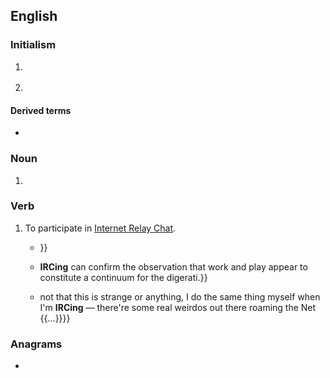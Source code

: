 {{selfref|For the Wiktionary IRC channel, see [[Wiktionary:IRC channel]].}}
==English==

===Initialism===
{{rfc-header|Initialism}}
{{wikipedia|IRC (disambiguation)}}
{{en-initialism}}

# {{lb|en|Internet}} {{initialism of|Internet Relay Chat|lang=en}}
# {{lb|en|US|_|legal}} {{initialism of|Internal Revenue Code|lang=en}}

====Derived terms====
* {{l|en|IRCer}}

===Noun===
{{en-noun|s|IRC's}}

# {{lb|en|postal}} {{initialism of|international reply coupon|lang=en}}

===Verb===
{{en-verb}}

# {{lb|en|intransitive|Internet|informal}} To participate in [[Internet Relay Chat]].
#* {{quote-book|year=1995|author=Stuart Harris|title=The Irc Survival Guide|passage=<nowiki><Xantha></nowiki> <- '''irced''' 2 yrs without aliases {{...}}}}
#* {{quote-book|year=2002|author=James Arnt Aune|title=Selling the Free Market|passage={{...}} '''IRCing''' can confirm the observation that work and play appear to constitute a continuum for the digerati.}}
#* {{quote-book|year=2004|author=Allison Rushby|title=Friday Night Cocktails|passage={{...}} not that this is strange or anything, I do the same thing myself when I'm '''IRCing''' &mdash; there're some real weirdos out there roaming the Net {{...}}}}

===Anagrams===
* {{anagrams|en|a=cir|-cir-|-ric|CIR|Cir.|ICR|RCI|RIC|Ric}}